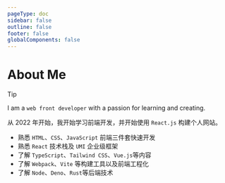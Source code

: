 ```yaml
---
pageType: doc
sidebar: false
outline: false
footer: false
globalComponents: false
---
```



# About Me

> [!TIP]
> I am a `web front developer` with a passion for learning and creating.

从 2022 年开始，我开始学习前端开发，并开始使用 `React.js` 构建个人网站。

- 熟悉 `HTML`、`CSS`、`JavaScript` 前端三件套快速开发
- 熟悉 `React` 技术栈及 `UMI` 企业级框架
- 了解 `TypeScript`、`Tailwind CSS`、`Vue.js`等内容
- 了解 `Webpack`、`Vite` 等构建工具以及前端工程化
- 了解 `Node`、`Deno`、`Rust`等后端技术

<AboutMe/>
